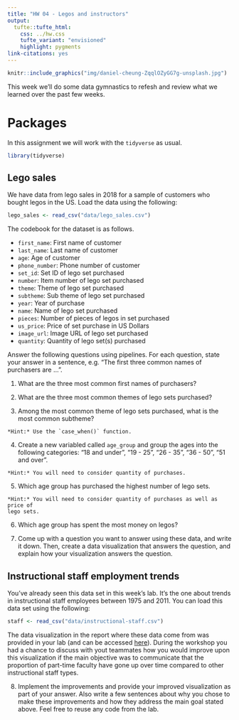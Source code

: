 ```yaml
---
title: "HW 04 - Legos and instructors"
output: 
  tufte::tufte_html:
    css: ../hw.css
    tufte_variant: "envisioned"
    highlight: pygments
link-citations: yes
---
```


```r
knitr::include_graphics("img/daniel-cheung-ZqqlOZyGG7g-unsplash.jpg")
```

This week we'll do some data gymnastics to refesh and review what we 
learned over the past few weeks.

# Packages

In this assignment we will work with the `tidyverse` as usual.

```r
library(tidyverse)
```

## Lego sales

We have data from lego sales in 2018 for a sample of customers who 
bought legos in the US. Load the data using the following:

```r
lego_sales <- read_csv("data/lego_sales.csv")
```

The codebook for the dataset is as follows.

- `first_name`: First name of customer
- `last_name`: Last name of customer
- `age`: Age of customer
- `phone_number`: Phone number of customer
- `set_id`: Set ID of lego set purchased
- `number`: Item number of lego set purchased
- `theme`: Theme of lego set purchased
- `subtheme`: Sub theme of lego set purchased
- `year`: Year of purchase
- `name`: Name of lego set purchased
- `pieces`: Number of pieces of legos in set purchased
- `us_price`: Price of set purchase in US Dollars
- `image_url`: Image URL of lego set purchased
- `quantity`: Quantity of lego set(s) purchased

Answer the following questions using pipelines. For each question, state your 
answer in a sentence, e.g. "The first three common names of purchasers are ...".

1. What are the three most common first names of purchasers?

2. What are the three most common themes of lego sets purchased?

3. Among the most common theme of lego sets purchased, what is the most common 
subtheme?

```marginfigure
*Hint:* Use the `case_when()` function.
```

4. Create a new variabled called `age_group` and group the ages into the 
following categories: "18 and under", "19 - 25", "26 - 35", "36 - 50", "51 and over".

```marginfigure
*Hint:* You will need to consider quantity of purchases.
```

5. Which age group has purchased the highest number of lego sets. 

```marginfigure
*Hint:* You will need to consider quantity of purchases as well as price of 
lego sets.
```

6. Which age group has spent the most money on legos?

7. Come up with a question you want to answer using these data, and write it down. 
Then, create a data visualization that answers the question, and explain how 
your visualization answers the question.

## Instructional staff employment trends

You've already seen this data set in this week's lab. It's the one about trends 
in instructional staff employees between 1975 and 2011. You can load this data 
set using the following:

```r
staff <- read_csv("data/instructional-staff.csv")
```

The data visualization in the report where these data come from was provided in 
your lab (and can be accessed [here](https://introds.org/labs/lab-04/lab-04-ugly-charts.html#instructional-staff-employment-trends)). 
During the workshop you had a chance to discuss with yout teammates how you 
would improve upon this visualization if the main objective was to communicate 
that the proportion of part-time faculty have gone up over time compared to 
other instructional staff types.

8. Implement the improvements and provide your improved visualization as part 
of your answer. Also write a few sentences about why you chose to make these 
improvements and how they address the main goal stated above. Feel free to reuse 
any code from the lab.
